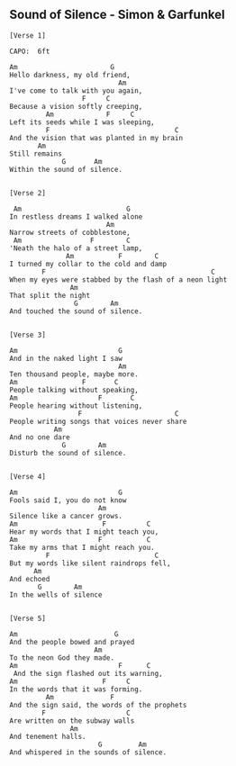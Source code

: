 
## Sound of Silence - Simon \& Garfunkel
```{}
[Verse 1]

CAPO:  6ft

Am                       G
Hello darkness, my old friend,
                           Am
I've come to talk with you again,
                  F     C          
Because a vision softly creeping,
         Am             F     C                  
Left its seeds while I was sleeping,
         F                               C    
And the vision that was planted in my brain
       Am       
Still remains
             G       Am               
Within the sound of silence.


[Verse 2]

 Am                          G         
In restless dreams I walked alone
                        Am
Narrow streets of cobblestone,
 Am                 F        C
'Neath the halo of a street lamp,
              Am           F        C
I turned my collar to the cold and damp
        F                                         C     
When my eyes were stabbed by the flash of a neon light
               Am
That split the night
                G        Am
And touched the sound of silence.


[Verse 3]

Am                         G
And in the naked light I saw
                           Am
Ten thousand people, maybe more.
Am                F       C
People talking without speaking,
Am                    F       C
People hearing without listening,
                 F                       C
People writing songs that voices never share
           Am
And no one dare
             G        Am
Disturb the sound of silence.


[Verse 4]

Am                         G
Fools said I, you do not know
                      Am
Silence like a cancer grows.
Am                     F          C
Hear my words that I might teach you,
Am                    F           C
Take my arms that I might reach you.
         F                          C
But my words like silent raindrops fell,
      Am
And echoed
       G        Am
In the wells of silence


[Verse 5]

Am                        G
And the people bowed and prayed
                     Am
To the neon God they made.
Am                         F      C
 And the sign flashed out its warning,
Am                     F     C
In the words that it was forming.
         Am              F
And the sign said, the words of the prophets
        F                    C
Are written on the subway walls
               Am
And tenement halls.
                      G         Am      
And whispered in the sounds of silence.

```
